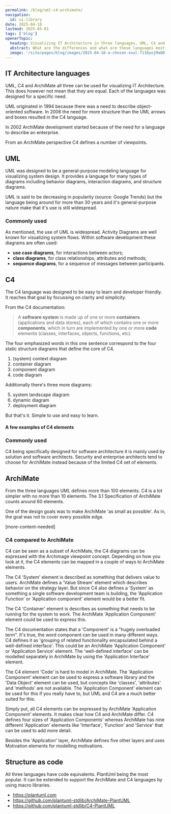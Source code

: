 ```yaml
---
permalink: /blog/uml-c4-archimate/
navigation:
  id: ui-library
date: 2025-04-18
lastmod: 2025-05-01
tags: ['blog']
openerTopic:
  heading: Visualizing IT Architecture in three languages, UML, C4 and ArchiMate
  abstract: What are the differences and what are these languages most used for?
  image: '/site/pages/blog/images/2025-04-18-a-chosen-soul-711byojMaQ0-unsplash.jpg'
---
```



## IT Architecture languages

UML, C4 and ArchiMate all three can be used for visualizing IT Architecture.
This does however not mean that they are equal. Each of the languages was
designed for a specific need.

UML originated in 1994 because there was a need to describe object-oriented
software. In 2006 the need for more structure than the UML arrows and boxes
resulted in the C4 language.

In 2002 ArchiMate development started because of the need for a language to
describe an enterprise.

From an ArchiMate perspective C4 defines a number of viewpoints.

## UML

UML was designed to be a general-purpose modeling language for visualizing
system design. It provides a language for many types of diagrams including
behavior diagrams, interaction diagrams, and structure diagrams.

UML is said to be decreasing in popularity (source: Google Trends) but the
language being around for more than 30 years and it's general-purpose nature
make that it's use is still widespread.

### Commonly used

As mentioned, the use of UML is widespread. Activity Diagrams are well known for
visualizing system flows. Within software development these diagrams are often
used:

- **use case diagrams**, for interactions between actors;
- **class diagrams**, for class relationships, attributes and methods;
- **sequence diagrams**, for a sequence of messages between participants.

<div className="s-grid u-grid-three-cols u-gap-xs s-block-space u-block-space-l">
  <Picture src="/site/pages/blog/images-architecture/use-case.svg" />
  <Picture src="/site/pages/blog/images-architecture/class.svg" />
  <Picture src="/site/pages/blog/images-architecture/sequence.svg" />
</div>

## C4

The C4 language was designed to be easy to learn and developer friendly. It
reaches that goal by focussing on clarity and simplicity.

From the C4 documentation:

> A **software system** is made up of one or more **containers** (applications
and data stores), each of which contains one or more **components**, which in
turn are implemented by one or more **code** elements (classes, interfaces,
objects, functions, etc).

The four emphasized words in this one sentence correspond to the four static
structure diagrams that define the core of C4.

1. (system) context diagram
2. container diagram
3. component diagram
4. code diagram

Additionally there's three more diagrams:

5. system landscape diagram
6. dynamic diagram
7. deployment diagram

But that's it. Simple to use and easy to learn.

#### A few examples of C4 elements
<Picture 
  className="s-block-space u-block-space-l"
  src="/site/pages/blog/images-architecture/c4-example.svg"
/>

### Commonly used

C4 being specifically designed for software architecture it is mainly used by
solution and software architects. Security and enterprise architects tend to
choose for ArchiMate instead because of the limited C4 set of elements.

## ArchiMate

From the three languages UML defines more than 100 elements. C4 is a lot simpler
with no more than 10 elements. The 3.1 Specification of ArchiMate counts around
60 elements.

One of the design goals was to make ArchiMate 'as small as possible'. As in, the
goal was not to cover every possible edge.

[more-content-needed]

### C4 compared to ArchiMate

C4 can be seen as a subset of ArchiMate, the C4 diagrams can be expressed with
the Archimage viewpoint concept. Depending on how you look at it, the C4
elements can be mapped in a couple of ways to ArchiMate elements.

The C4 'System' element is described as something that delivers value to users.
ArchiMate defines a 'Value Stream' element which describes behavior on the
strategy layer. But since C4 also defines a 'System' as something a single
software development team is building, the 'Application Function' or
'Application component' element would be a better fit.

The C4 'Container' element is describes as something that needs to be running
for the system to work. The ArchiMate 'Application Component' element could be
used to express this. 

The C4 documentation states that a 'Component' is a "hugely overloaded term".
It's true, the word component can be used in many different ways. C4 defines it
as 'grouping of related functionality encapsulated behind a well-defined
interface'. This could be an ArchiMate 'Application Component' or 'Application
Service' element. The 'well-defined interface' can be modelled separately in
ArchiMate by using the 'Application Interface' element.

The C4 element 'Code' is hard to model in ArchiMate. The 'Application Component'
element can be used to express a software library and the 'Data Object' element
can be used, but concepts like 'classes', 'attributes' and 'methods' are not
available. The 'Application Component' element can be used for this if you
really have to, but UML and C4 are a much better suited for this.

Simply put, all C4 elements can be expressed by ArchiMate 'Application
Component' elements. It makes clear how C4 and ArchiMate differ. C4 defines four
sizes of 'Application Components' whereas ArchiMate has nine different
'Application' elements like 'Interface', 'Function' and 'Service' that can be
used to add more detail.

Besides the 'Application' layer, ArchiMate defines five other layers and uses
Motivation elements for modelling motivations.


## Structure as code

All three languages have code equivalents. PlantUml being the most popular. It
can be extended to support the ArchiMate and C4 languages by using macro
libraries.

- https://plantuml.com
- https://github.com/plantuml-stdlib/ArchiMate-PlantUML
- https://github.com/plantuml-stdlib/C4-PlantUML
